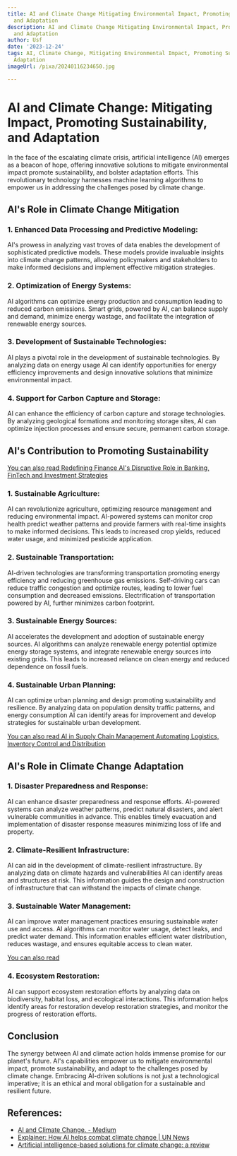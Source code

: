 ```yaml
---
title: AI and Climate Change Mitigating Environmental Impact, Promoting Sustainability,
  and Adaptation
description: AI and Climate Change Mitigating Environmental Impact, Promoting Sustainability,
  and Adaptation
author: Usf
date: '2023-12-24'
tags: AI, Climate Change, Mitigating Environmental Impact, Promoting Sustainability,
  Adaptation
imageUrl: /pixa/20240116234650.jpg

---
```

# AI and Climate  Change: Mitigating Impact, Promoting  Sustainability, and Adaptation

In the face of the escalating climate  crisis,  artificial intelligence (AI) emerges as  a beacon of hope, offering innovative solutions to  mitigate environmental impact promote sustainability, and bolster adaptation efforts. This revolutionary technology harnesses machine learning algorithms to empower us in addressing the  challenges posed by climate change.

## AI's Role in Climate Change Mitigation

### 1. Enhanced Data Processing and Predictive Modeling:

AI's prowess in analyzing vast troves  of data enables the development of sophisticated predictive models. These models provide invaluable insights into climate change patterns, allowing policymakers and stakeholders to make informed decisions and implement effective mitigation strategies.

### 2. Optimization of Energy Systems:

AI algorithms can optimize  energy production and  consumption leading to reduced carbon emissions. Smart grids, powered by AI, can balance supply and demand, minimize energy wastage,  and facilitate the integration of renewable energy sources.

### 3. Development of Sustainable Technologies:

AI plays a  pivotal role in the development of sustainable technologies. By analyzing data on energy usage AI can identify opportunities for energy  efficiency  improvements and design innovative solutions that minimize environmental impact.

### 4. Support for  Carbon Capture and Storage:

AI can enhance the efficiency  of carbon capture and storage technologies. By analyzing  geological  formations and  monitoring storage sites, AI can optimize injection processes and ensure secure, permanent carbon storage.

## AI's Contribution to Promoting Sustainability

[You can also read Redefining Finance AI's Disruptive Role  in Banking, FinTech and Investment Strategies](Redefining%20Finance%20AI%27s%20Disruptive%20Role%20in%20Banking%2C%20FinTech%2C%20and%20Investment%20Strategies)


###  1. Sustainable Agriculture:

AI can revolutionize agriculture, optimizing resource management and reducing environmental impact. AI-powered systems can monitor crop health predict weather patterns and provide farmers with real-time insights to make informed decisions. This  leads  to increased crop  yields, reduced  water usage, and minimized pesticide application.

### 2. Sustainable  Transportation:

AI-driven technologies are transforming transportation promoting energy efficiency and reducing greenhouse gas emissions. Self-driving cars can reduce traffic congestion and optimize  routes, leading to  lower fuel consumption and decreased emissions. Electrification of transportation powered by AI,  further minimizes carbon footprint.

### 3. Sustainable Energy Sources:

AI accelerates the development and adoption of sustainable  energy sources. AI algorithms can analyze  renewable  energy potential optimize energy storage systems, and integrate renewable energy sources into existing grids. This leads to increased reliance on clean energy and reduced dependence on fossil fuels.

### 4. Sustainable Urban Planning:

AI  can optimize urban planning  and  design  promoting sustainability and resilience. By analyzing data on population density traffic patterns, and energy consumption AI can identify areas for improvement and develop strategies for  sustainable urban development.

[You can also read AI in Supply Chain Management Automating Logistics, Inventory Control and Distribution](AI%20in%20Supply%20Chain%20Management%20Automating%20Logistics%2C%20Inventory%20Control%2C%20and%20Distribution)


## AI's Role in  Climate Change Adaptation

### 1.  Disaster Preparedness and Response:

AI can enhance disaster preparedness and response efforts. AI-powered systems can analyze weather  patterns, predict natural disasters, and alert vulnerable communities in  advance. This enables timely evacuation and implementation  of disaster response measures minimizing  loss of life and property.

###  2. Climate-Resilient Infrastructure:

AI  can aid in the development  of climate-resilient infrastructure. By analyzing data  on climate hazards and vulnerabilities AI  can identify areas and structures at risk. This information guides the design and construction of infrastructure that can withstand the impacts of  climate change.

### 3. Sustainable Water Management:

AI can improve water management practices ensuring sustainable water use and access. AI  algorithms can  monitor  water usage, detect leaks, and predict water demand. This  information enables efficient water distribution, reduces wastage, and  ensures equitable access to clean water.

[You can  also read ]()


### 4. Ecosystem  Restoration:

AI can support ecosystem restoration  efforts by  analyzing data on  biodiversity, habitat loss, and ecological interactions. This information helps identify areas for restoration develop restoration strategies, and monitor the progress of restoration efforts.

## Conclusion

The synergy between AI  and climate action holds immense promise for our planet's future. AI's capabilities empower us to mitigate environmental impact, promote sustainability, and adapt to the challenges posed  by climate  change. Embracing  AI-driven solutions is not  just a technological imperative; it is an ethical and  moral obligation for a sustainable and resilient future.

## References:
- [AI and Climate Change. - Medium](https://medium.com/@emmaja/ai-and-climate-change-0dfcaa8061e0)
- [Explainer: How AI helps combat climate change | UN News](https://news.un.org/en/story/2023/11/1143187)
- [Artificial intelligence-based solutions for climate change: a review](https://link.springer.com/article/10.1007/s10311-023-01617-y)

